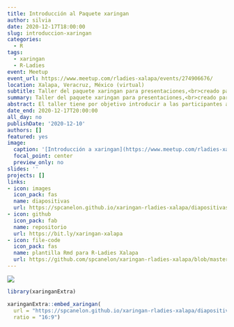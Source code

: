 ```yaml
---
title: Introducción al Paquete xaringan
author: silvia
date: 2020-12-17T18:00:00
slug: introduccion-xaringan
categories:
  - R
tags:
  - xaringan
  - R-Ladies
event: Meetup
event_url: https://www.meetup.com/rladies-xalapa/events/274906676/
location: Xalapa, Veracruz, México (virtual)
subtitle: Taller del paquete xaringan para presentaciones,<br>creado para [R-Ladies Xalapa](https://twitter.com/RLadiesXalapa)
summary: Taller del paquete xaringan para presentaciones,<br>creado para [R-Ladies Xalapa](https://twitter.com/RLadiesXalapa)
abstract: El taller tiene por objetivo introducir a las participantes al paquete xaringan de R como una herramienta para crear diapositivas de presentación impresionantes que se pueden implementar en la web para compartir fácilmente.
date_end: 2020-12-17T20:00:00
all_day: no
publishDate: '2020-12-10'
authors: []
featured: yes
image:
  caption: '[Introducción a xaringan](https://www.meetup.com/rladies-xalapa/events/274906676/)'
  focal_point: center
  preview_only: no
slides: ''
projects: []
links:
- icon: images
  icon_pack: fas
  name: diapositivas
  url: https://spcanelon.github.io/xaringan-rladies-xalapa/diapositivas/introduccion-xaringan.html
- icon: github
  icon_pack: fab
  name: repositorio
  url: https://bit.ly/xaringan-xalapa
- icon: file-code
  icon_pack: fas
  name: plantilla Rmd para R-Ladies Xalapa
  url: https://github.com/spcanelon/xaringan-rladies-xalapa/blob/master/tutorial/ejemplo-de-diapositivas.Rmd
---
```


![](rladies-xalapa.jpg)

```r
library(xaringanExtra)
```

```r
xaringanExtra::embed_xaringan(
  url = "https://spcanelon.github.io/xaringan-rladies-xalapa/diapositivas/introduccion-xaringan.html",
  ratio = "16:9")
```
